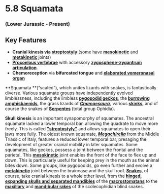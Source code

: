 # 5.8 Squamata


### (Lower Jurassic - Present)


## Key Features



*   **Cranial kinesis via [streptostyly](#332_lialisburtoniswhole)** (some have **[mesokinetic](#328_uroplatusfimbriatusskull)** and **[metakinetic](#332_lialisburtoniswhole)** joints)
*   **[Procoelous vertebrae](#338_varanussalvatorpelvis)** with accessory **[zygosphene-zygantrum articulation](#337_moreliaspilotapelvis)**.
*   **Chemoreception** via **bifurcated tongue** and **[elaborated vomeronasal organ](#339_corallusendocast)**

**Squamata **(“scaled”), which unites lizards with snakes, is fantastically diverse. Various squamate groups have independently evolved limblessness, including the limbless **[pygopodid geckos](#332_lialisburtoniswhole)**, the **[burrowing](#206_amphisbaenafuliginosaskull)** **[amphisbaenids](#141_macrorhineuraskinneriskull)**, the grass lizards of **_[Chamaesaura](#329_chamaesauraanguinawhole),_** various **[skinks](#335_feyliniacurroriwhole)**, and of course the snakes of **[Serpentes](#330_bitiscaudaliswhole)** (total group Ophidia).

**Skull kinesis** is an important synapomorphy of squamates. The ancestral squamate lacked a lower temporal bar, allowing the quadrate to move more freely. This is called **["streptostyly"](#332_lialisburtoniswhole)** and allows squamates to open their jaws more fully. The oldest known squamate, **_[Megachirella](#346_megachirellawachtlerislab)_** from the Middle Triassic of Italy, features a reduced lower temporal bar, presaging the development of greater cranial mobility in later squamates. Some squamates, like geckos, possess a joint between the frontal and the parietal. This **[mesokinetic](#328_uroplatusfimbriatusskull)** joint enables the front of the face to flex up and down. This is particularly useful for keeping prey in the mouth as the animal bites down. Some groups, like pygopodids, go even further and evolve a **[metakinetic](#332_lialisburtoniswhole)** joint between the braincase and the skull roof. **[Snakes](#334_corallusskull)**, of course, take cranial kinesis to a whole other level, from the **[hinged, expanding skulls and separated mandibles](#212_heterodonplatirhinoseatingfrog)** of the **[macrostomatans](#211_crotalusadamanteusskull)** to the **[maxillary](#210_typhlopslumbricalismaxillaryrake)** and **[mandibular rakes](#215_leptotyphlopsscutifronsmandibularrake)** of the scolecophidian blind snakes.
